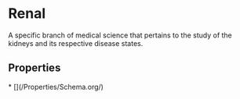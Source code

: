   
# Renal

A specific branch of medical science that pertains to the study of the kidneys and its respective disease states.

## Properties

<Grid>
* [](/Properties/Schema.org/)
</Grid>

